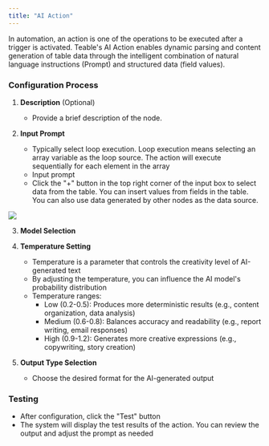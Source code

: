```yaml
---
title: "AI Action"
---
```


In automation, an action is one of the operations to be executed after a trigger is activated.
Teable's AI Action enables dynamic parsing and content generation of table data through the intelligent combination of natural language instructions (Prompt) and structured data (field values).

### Configuration Process

1. **Description** (Optional)
   - Provide a brief description of the node. 

2. **Input Prompt**
   - Typically select loop execution. Loop execution means selecting an array variable as the loop source. The action will execute sequentially for each element in the array
   - Input prompt
   - Click the "+" button in the top right corner of the input box to select data from the table. You can insert values from fields in the table. You can also use data generated by other nodes as the data source. 

![](/images/2025-04-14-11-00-09.png)

3. **Model Selection**

4. **Temperature Setting**
   - Temperature is a parameter that controls the creativity level of AI-generated text
   - By adjusting the temperature, you can influence the AI model's probability distribution
   - Temperature ranges:
     * Low (0.2-0.5): Produces more deterministic results (e.g., content organization, data analysis)
     * Medium (0.6-0.8): Balances accuracy and readability (e.g., report writing, email responses)
     * High (0.9-1.2): Generates more creative expressions (e.g., copywriting, story creation)

5. **Output Type Selection**
   - Choose the desired format for the AI-generated output

### Testing
- After configuration, click the "Test" button
- The system will display the test results of the action. You can review the output and adjust the prompt as needed


